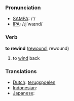 === Pronunciation ===
*[[w:SAMPA|SAMPA]]: /'/
*[[w:IPA|IPA]]: /ɻi'waɪnd/

=== Verb ===

'''to rewind''' ([[rewound]], rewound)

# to [[wind]] back

=== Translations ===
*[[Dutch]]: [[terugspoelen]]
*[[Indonesian]]: [[]]
*[[Japanese]]: [[]]